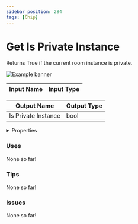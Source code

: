```yaml
---
sidebar_position: 284
tags: [Chip]
---
```


# Get Is Private Instance

Returns True if the current room instance is private.



![Example banner](./assets/aa263220-c6aa-4789-b09c-c73d7fa144fd.svg)

| Input Name | Input Type |
|-----------|-----------|

| Output Name | Output Type |
|-----------|-----------|
| Is Private Instance | bool |


<details>
  <summary>Properties</summary>
  <div>
    <div>
    <table>
      <thead>
        <tr>
          <th>Is beta required?</th>
          <th>❌</th>
        </tr>
        <tr>
          <th>Is this chip a trolling risk?</th>
          <th>❌</th>
        </tr>
        <tr>
          <th>Chip UUID</th>
          <th>aa263220-c6aa-4789-b09c-c73d7fa144fd</th>
        </tr>
      </thead>
    </table>
    </div>
  </div>
</details>

### Uses

None so far!

### Tips

None so far!

### Issues

None so far!